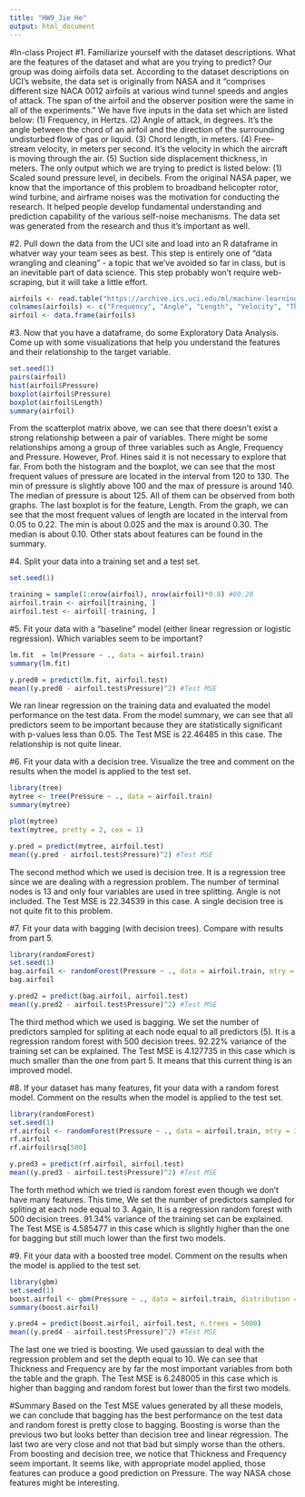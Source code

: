 ```yaml
---
title: "HW9_Jie He"
output: html_document
---
```


#In-class Project
#1. Familiarize yourself with the dataset descriptions. What are the features of the dataset and what are you trying to predict? 
Our group was doing airfoils data set. According to the dataset descriptions on UCI's website, the data set is originally from NASA and it "comprises different size NACA 0012 airfoils at various wind tunnel speeds and angles of attack. The span of the airfoil and the observer position were the same in all of the experiments." We have five inputs in the data set which are listed below:
(1) Frequency, in Hertzs. 
(2) Angle of attack, in degrees. It's the angle between the chord of an airfoil and the direction of the surrounding undisturbed flow of gas or liquid. 
(3) Chord length, in meters. 
(4) Free-stream velocity, in meters per second. It's the velocity in which the aircraft is moving through the air.
(5) Suction side displacement thickness, in meters. 
The only output which we are trying to predict is listed below:
(1) Scaled sound pressure level, in decibels. 
From the original NASA paper, we know that the importance of this problem to broadband helicopter rotor, wind turbine, and airframe noises was the motivation for conducting the research. It helped people develop fundamental understanding and prediction capability of the various self-noise mechanisms. The data set was generated from the research and thus it's important as well.

#2. Pull down the data from the UCI site and load into an R dataframe in whatver way your team sees as best. This step is entirely one of "data wrangling and cleaning" - a topic that we've avoided so far in class, but is an inevitable part of data science. This step probably won't require web-scraping, but it will take a little effort. 
```r
airfoils <- read.table("https://archive.ics.uci.edu/ml/machine-learning-databases/00291/airfoil_self_noise.dat", header = FALSE)
colnames(airfoils) <- c("Frequency", "Angle", "Length", "Velocity", "Thickness", "Pressure")
airfoil <- data.frame(airfoils)
```

#3. Now that you have a dataframe, do some Exploratory Data Analysis. Come up with some  visualizations that help you understand the features and their relationship to the target variable. 
```r
set.seed(1)
pairs(airfoil)
hist(airfoil$Pressure)
boxplot(airfoil$Pressure)
boxplot(airfoil$Length)
summary(airfoil)
```
From the scatterplot matrix above, we can see that there doesn't exist a strong relationship between a pair of variables. There might be some relationships among a group of three variables such as Angle, Frequency and Pressure. However, Prof. Hines said it is not necessary to explore that far. From both the histogram and the boxplot, we can see that the most frequent values of pressure are located in the interval from 120 to 130. The min of pressure is slightly above 100 and the max of pressure is around 140. The median of pressure is about 125. All of them can be observed from both graphs. The last boxplot is for the feature, Length. From the graph, we can see that the most frequent values of length are located in the interval from 0.05 to 0.22. The min is about 0.025 and the max is around 0.30. The median is about 0.10. Other stats about features can be found in the summary.   

#4. Split your data into a training set and a test set.
```r
set.seed(1)

training = sample(1:nrow(airfoil), nrow(airfoil)*0.8) #80:20
airfoil.train <- airfoil[training, ]
airfoil.test <- airfoil[-training, ]
```

#5. Fit your data with a "baseline" model (either linear regression or logistic regression). Which variables seem to be important? 
```r
lm.fit  = lm(Pressure ~ ., data = airfoil.train)
summary(lm.fit)

y.pred0 = predict(lm.fit, airfoil.test)
mean((y.pred0 - airfoil.test$Pressure)^2) #Test MSE
```
We ran linear regression on the training data and evaluated the model performance on the test data. From the model summary, we can see that all predictors seem to be important because they are statistically significant with p-values less than 0.05. The Test MSE is 22.46485 in this case. The relationship is not quite linear. 

#6. Fit your data with a decision tree. Visualize the tree and comment on the results when the model is applied to the test set.
```r
library(tree)
mytree <- tree(Pressure ~ ., data = airfoil.train)
summary(mytree)

plot(mytree)
text(mytree, pretty = 2, cex = 1)

y.pred = predict(mytree, airfoil.test)
mean((y.pred - airfoil.test$Pressure)^2) #Test MSE
```
The second method which we used is decision tree. It is a regression tree since we are dealing with a regression problem. The number of terminal nodes is 13 and only four variables are used in tree splitting. Angle is not included. The Test MSE is 22.34539 in this case. A single decision tree is not quite fit to this problem.


#7. Fit your data with bagging (with decision trees). Compare with results from part 5.
```r
library(randomForest)
set.seed(1)
bag.airfoil <- randomForest(Pressure ~ ., data = airfoil.train, mtry = 5, importance = TRUE)
bag.airfoil

y.pred2 = predict(bag.airfoil, airfoil.test)
mean((y.pred2 - airfoil.test$Pressure)^2) #Test MSE
```
The third method which we used is bagging. We set the number of predictors sampled for spliting at each node equal to all predictors (5). It is a regression random forest with 500 decision trees. 92.22% variance of the training set can be explained. The Test MSE is 4.127735 in this case which is much smaller than the one from part 5. It means that this current thing is an improved model. 

#8. If your dataset has many features, fit your data with a random forest model. Comment on the results when the model is applied to the test set.
```r
library(randomForest)
set.seed(1)
rf.airfoil <- randomForest(Pressure ~ ., data = airfoil.train, mtry = 3, importance = TRUE)
rf.airfoil
rf.airfoil$rsq[500]

y.pred3 = predict(rf.airfoil, airfoil.test)
mean((y.pred3 - airfoil.test$Pressure)^2) #Test MSE
```
The forth method which we tried is random forest even though we don't have many features. This time, We set the number of predictors sampled for spliting at each node equal to 3. Again, It is a regression random forest with 500 decision trees. 91.34% variance of the training set can be explained. The Test MSE is 4.585477 in this case which is slightly higher than the one for bagging but still much lower than the first two models.

#9. Fit your data with a boosted tree model. Comment on the results when the model is applied to the test set.
```r
library(gbm)
set.seed(1)
boost.airfoil <- gbm(Pressure ~ ., data = airfoil.train, distribution = "gaussian", n.trees = 5000, interaction.depth = 10)
summary(boost.airfoil)

y.pred4 = predict(boost.airfoil, airfoil.test, n.trees = 5000)
mean((y.pred4 - airfoil.test$Pressure)^2) #Test MSE
```
The last one we tried is boosting. We used gaussian to deal with the regression problem and set the depth equal to 10. We can see that Thickness and Frequency are by far the most important variables from both the table and the graph. The Test MSE is 6.248005 in this case which is higher than bagging and random forest but lower than the first two models. 

#Summary
Based on the Test MSE values generated by all these models, we can conclude that bagging has the best performance on the test data and random forest is pretty close to bagging. Boosting is worse than the previous two but looks better than decision tree and linear regression. The last two are very close and not that bad but simply worse than the others. From boosting and decision tree, we notice that Thickness and Frequency seem important. It seems like, with appropriate model applied, those features can produce a good prediction on Pressure. The way NASA chose features might be interesting.













